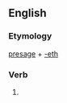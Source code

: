 ==English==

===Etymology===
[[presage]] + [[-eth]]

===Verb===
{{head|en|verb form}}

# {{en-archaic third-person singular of|presage}}